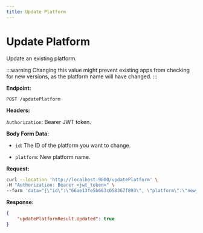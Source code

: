 ```yaml
---
title: Update Platform
---
```


# Update Platform

Update an existing platform.

:::warning
Changing this value might prevent existing apps from checking for new versions, as the platform name will have changed.
:::

**Endpoint:**

`POST /updatePlatform`

**Headers:**

`Authorization`: Bearer JWT token.

**Body Form Data:**

- `id`: The ID of the platform you want to change.

- `platform`: New platform name.

**Request:**
```bash
curl --location 'http://localhost:9000/updatePlatform' \
-H "Authorization: Bearer <jwt_token>" \
--form 'data="{\"id\":\"66ae13fe5b663c058367f893\", \"platform\":\"new_name\"}"'
```

**Response:**

```json
{
    "updatePlatformResult.Updated": true
}
```

